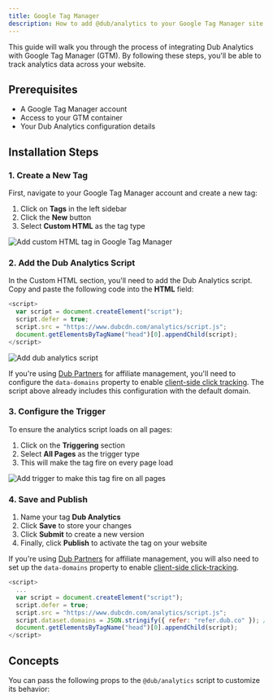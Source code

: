 ```yaml
---
title: Google Tag Manager
description: How to add @dub/analytics to your Google Tag Manager site
---
```



This guide will walk you through the process of integrating Dub Analytics with Google Tag Manager (GTM). By following these steps, you'll be able to track analytics data across your website.

## Prerequisites

- A Google Tag Manager account
- Access to your GTM container
- Your Dub Analytics configuration details

## Installation Steps

### 1. Create a New Tag

First, navigate to your Google Tag Manager account and create a new tag:

1. Click on **Tags** in the left sidebar
2. Click the **New** button
3. Select **Custom HTML** as the tag type

<img
  src="/images/google-tag-manager/gtm-add-custom-html.png"
  alt="Add custom HTML tag in Google Tag Manager"
/>

### 2. Add the Dub Analytics Script

In the Custom HTML section, you'll need to add the Dub Analytics script. Copy and paste the following code into the **HTML** field:

```js
<script>
  var script = document.createElement("script");
  script.defer = true; 
  script.src = "https://www.dubcdn.com/analytics/script.js";
  document.getElementsByTagName("head")[0].appendChild(script);
</script>
```

<img
  src="/images/google-tag-manager/gtm-add-dub-script.png"
  alt="Add dub analytics script"
/>

If you're using [Dub Partners](/partners/quickstart) for affiliate management, you'll need to configure the `data-domains` property to enable [client-side click tracking](/sdks/client-side/features/client-side-click-tracking). The script above already includes this configuration with the default domain.

### 3. Configure the Trigger

To ensure the analytics script loads on all pages:

1. Click on the **Triggering** section
2. Select **All Pages** as the trigger type
3. This will make the tag fire on every page load

<img
  src="/images/google-tag-manager/gtm-add-trigger.png"
  alt="Add trigger to make this tag fire on all pages"
/>

### 4. Save and Publish

1. Name your tag **Dub Analytics**
2. Click **Save** to store your changes
3. Click **Submit** to create a new version
4. Finally, click **Publish** to activate the tag on your website

If you're using [Dub Partners](/partners/quickstart) for affiliate management, you will also need to set up the `data-domains` property to enable [client-side click-tracking](/sdks/client-side/features/client-side-click-tracking).

```js
<script>
  ...
  var script = document.createElement("script");
  script.defer = true;
  script.src = "https://www.dubcdn.com/analytics/script.js";
  script.dataset.domains = JSON.stringify({ refer: "refer.dub.co" }); // Add this line
  document.getElementsByTagName("head")[0].appendChild(script);
</script>
```

<DubClientInstallVerify />

## Concepts

You can pass the following props to the `@dub/analytics` script to customize its behavior:

<DubAnalyticsParams />
